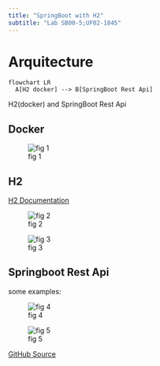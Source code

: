 ```yaml
---
title: "SpringBoot with H2"
subtitle: "Lab SB00-5;UF02-1845"
---
```


# Arquitecture


```mermaid
flowchart LR
  A[H2 docker] --> B[SpringBoot Rest Api]  
```

H2(docker) and SpringBoot Rest Api


## Docker

![fig 1](../images/h2/H2Docker.PNG)

## H2

[H2 Documentation](https://www.h2database.com/html/main.html)

![fig 2](../images/h2/h2DB.PNG)


![fig 3](../images/h2/h2console.PNG)

## Springboot Rest Api

some examples:

![fig 4](../images/h2/H2RestGet.PNG)

![fig 5](../images/h2/H2RestPut.PNG)


[GitHub Source](https://github.com/rarmero/labscifolavioleta/tree/main/src/demoH2){.external} 